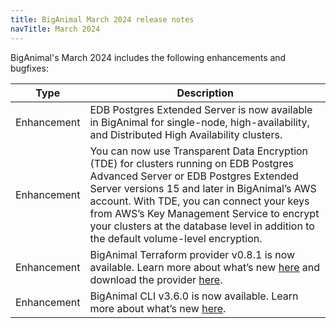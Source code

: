 ```yaml
---
title: BigAnimal March 2024 release notes
navTitle: March 2024
---
```


BigAnimal's March 2024 includes the following enhancements and bugfixes:

| Type | Description |
|------|-------------|
| Enhancement | EDB Postgres Extended Server is now available in BigAnimal for single-node, high-availability, and Distributed High Availability clusters. |
| Enhancement | You can now use Transparent Data Encryption (TDE) for clusters running on EDB Postgres Advanced Server or EDB Postgres Extended Server versions 15 and later in BigAnimal’s AWS account. With TDE, you can connect your keys from AWS’s Key Management Service to encrypt your clusters at the database level in addition to the default volume-level encryption. |
| Enhancement | BigAnimal Terraform provider v0.8.1 is now available. Learn more about what’s new [here](https://github.com/EnterpriseDB/terraform-provider-biganimal/releases/tag/v0.8.1) and download the provider [here](https://registry.terraform.io/providers/EnterpriseDB/biganimal/latest). |
| Enhancement | BigAnimal CLI v3.6.0 is now available. Learn more about what’s new [here](https://cli.biganimal.com/versions/v3.6.0/). |



